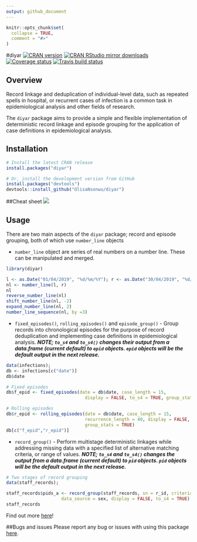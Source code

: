 ```yaml
---
output: github_document
---
```


```r
knitr::opts_chunk$set(
  collapse = TRUE,
  comment = "#>"
)
```

#diyar
[![CRAN version](http://www.r-pkg.org/badges/version/diyar)](https://cran.r-project.org/package=diyar)
[![CRAN RStudio mirror downloads](http://cranlogs.r-pkg.org/badges/diyar)](http://www.r-pkg.org/pkg/diyar)
[![Coverage status](https://codecov.io/gh/OlisaNsonwu/diyar/branch/master/graph/badge.svg)](https://codecov.io/github/OlisaNsonwu/diyar?branch=master)
[![Travis build status](https://travis-ci.org/OlisaNsonwu/diyar.svg?branch=master)](https://travis-ci.org/OlisaNsonwu/diyar)

## Overview
Record linkage and deduplication of individual-level data, such as repeated spells in hospital, or recurrent cases of infection is a common task in epidemiological analysis and other fields of research. 

The `diyar` package aims to provide a simple and flexible implementation of deterministic record linkage and episode grouping for the application of case definitions in epidemiological analysis.

## Installation
```r
# Install the latest CRAN release 
install.packages("diyar")

# Or, install the development version from GitHub
install.packages("devtools")
devtools::install_github("OlisaNsonwu/diyar")
```

##Cheat sheet
<a href="https://github.com/OlisaNsonwu/diyar/tree/master/cheatsheet/diyar.pdf"><img src="https://github.com/OlisaNsonwu/diyar/blob/master/cheatsheet/thumbnail.png?raw=true"/></a>

## Usage
There are two main aspects of the `diyar` package; record and episode grouping, both of which use `number_line` objects 

+ `number_line` object are series of real numbers on a number line. These can be manipulated and merged.
```r
library(diyar)

l <- as.Date("01/04/2019", "%d/%m/%Y"); r <- as.Date("30/04/2019", "%d/%m/%Y")
nl <- number_line(l, r)
nl
reverse_number_line(nl)
shift_number_line(nl, -2)
expand_number_line(nl, 2)
number_line_sequence(nl, by =3)
```

+ `fixed_episodes()`, `rolling_episodes()` and `episode_group()` - Group records into chronological episodes for the purpose of record deduplication and implementing case definitions in epidemiological analysis. ***NOTE; `to_s4` and `to_s4()` changes their output from a data.frame (current default) to `epid` objects. `epid` objects will be the default output in the next release.***

```r
data(infections);
db <- infections[c("date")]
db$date

# Fixed episodes
db$f_epid <- fixed_episodes(date = db$date, case_length = 15, 
                              display = FALSE, to_s4 = TRUE, group_stats = TRUE)

# Rolling episodes
db$r_epid <- rolling_episodes(date = db$date, case_length = 15, 
                              recurrence_length = 40, display = FALSE, to_s4 = TRUE, 
                              group_stats = TRUE)
db[c("f_epid","r_epid")]
```

+ `record_group()` - Perform multistage deterministic linkages while addressing missing data with a specified list of alternative matching criteria, or range of values. ***NOTE; `to_s4` and `to_s4()` changes the output from a data.frame (current default) to `pid` objects. `pid` objects will be the default output in the next release.***

```r
# Two stages of record grouping
data(staff_records);

staff_records$pids_a <- record_group(staff_records, sn = r_id, criteria = c(forename, surname),
                     data_source = sex, display = FALSE, to_s4 = TRUE)
staff_records
```

Find out more [here](https://olisansonwu.github.io/diyar/index.html)!

##Bugs and issues
Please report any bug or issues with using this package [here](https://github.com/OlisaNsonwu/diyar/issues).
